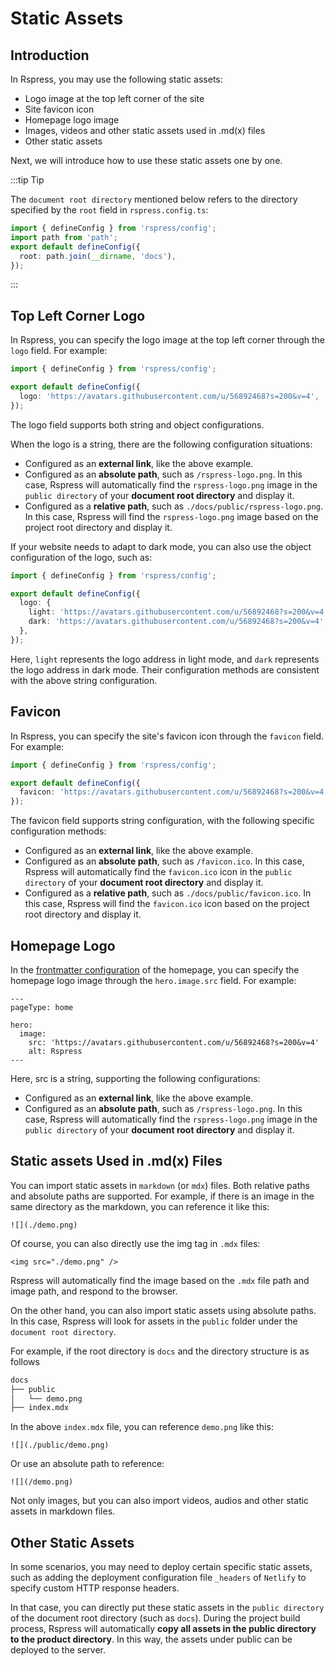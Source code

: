 # Static Assets

## Introduction

In Rspress, you may use the following static assets:

- Logo image at the top left corner of the site
- Site favicon icon
- Homepage logo image
- Images, videos and other static assets used in .md(x) files
- Other static assets

Next, we will introduce how to use these static assets one by one.

:::tip Tip

The `document root directory` mentioned below refers to the directory specified by the `root` field in `rspress.config.ts`:

```ts title="rspress.config.ts"
import { defineConfig } from 'rspress/config';
import path from 'path';
export default defineConfig({
  root: path.join(__dirname, 'docs'),
});
```

:::

## Top Left Corner Logo

In Rspress, you can specify the logo image at the top left corner through the `logo` field. For example:

```ts title="rspress.config.ts"
import { defineConfig } from 'rspress/config';

export default defineConfig({
  logo: 'https://avatars.githubusercontent.com/u/56892468?s=200&v=4',
});
```

The logo field supports both string and object configurations.

When the logo is a string, there are the following configuration situations:

- Configured as an **external link**, like the above example.
- Configured as an **absolute path**, such as `/rspress-logo.png`. In this case, Rspress will automatically find the `rspress-logo.png` image in the `public directory` of your **document root directory** and display it.
- Configured as a **relative path**, such as `./docs/public/rspress-logo.png`. In this case, Rspress will find the `rspress-logo.png` image based on the project root directory and display it.

If your website needs to adapt to dark mode, you can also use the object configuration of the logo, such as:

```ts title="rspress.config.ts"
import { defineConfig } from 'rspress/config';

export default defineConfig({
  logo: {
    light: 'https://avatars.githubusercontent.com/u/56892468?s=200&v=4',
    dark: 'https://avatars.githubusercontent.com/u/56892468?s=200&v=4',
  },
});
```

Here, `light` represents the logo address in light mode, and `dark` represents the logo address in dark mode. Their configuration methods are consistent with the above string configuration.

## Favicon

In Rspress, you can specify the site's favicon icon through the `favicon` field. For example:

```ts title="rspress.config.ts"
import { defineConfig } from 'rspress/config';

export default defineConfig({
  favicon: 'https://avatars.githubusercontent.com/u/56892468?s=200&v=4',
});
```

The favicon field supports string configuration, with the following specific configuration methods:

- Configured as an **external link**, like the above example.
- Configured as an **absolute path**, such as `/favicon.ico`. In this case, Rspress will automatically find the `favicon.ico` icon in the `public directory` of your **document root directory** and display it.
- Configured as a **relative path**, such as `./docs/public/favicon.ico`. In this case, Rspress will find the `favicon.ico` icon based on the project root directory and display it.

## Homepage Logo

In the [frontmatter configuration](/api/config/config-frontmatter.html#hero) of the homepage, you can specify the homepage logo image through the `hero.image.src` field. For example:

```mdx title="index.mdx"
---
pageType: home

hero:
  image:
    src: 'https://avatars.githubusercontent.com/u/56892468?s=200&v=4'
    alt: Rspress
---
```

Here, src is a string, supporting the following configurations:

- Configured as an **external link**, like the above example.
- Configured as an **absolute path**, such as `/rspress-logo.png`. In this case, Rspress will automatically find the `rspress-logo.png` image in the `public directory` of your **document root directory** and display it.

## Static assets Used in .md(x) Files

You can import static assets in `markdown` (or `mdx`) files. Both relative paths and absolute paths are supported. For example, if there is an image in the same directory as the markdown, you can reference it like this:

```mdx
![](./demo.png)
```

Of course, you can also directly use the img tag in `.mdx` files:

```mdx
<img src="./demo.png" />
```

Rspress will automatically find the image based on the `.mdx` file path and image path, and respond to the browser.

On the other hand, you can also import static assets using absolute paths. In this case, Rspress will look for assets in the `public` folder under the `document root directory`.

For example, if the root directory is `docs` and the directory structure is as follows

```bash
docs
├── public
│   └── demo.png
├── index.mdx
```

In the above `index.mdx` file, you can reference `demo.png` like this:

```mdx
![](./public/demo.png)
```

Or use an absolute path to reference:

```mdx
![](/demo.png)
```

Not only images, but you can also import videos, audios and other static assets in markdown files.

## Other Static Assets

In some scenarios, you may need to deploy certain specific static assets, such as adding the deployment configuration file `_headers` of `Netlify` to specify custom HTTP response headers.

In that case, you can directly put these static assets in the `public directory` of the document root directory (such as `docs`). During the project build process, Rspress will automatically **copy all assets in the public directory to the product directory**. In this way, the assets under public can be deployed to the server.
